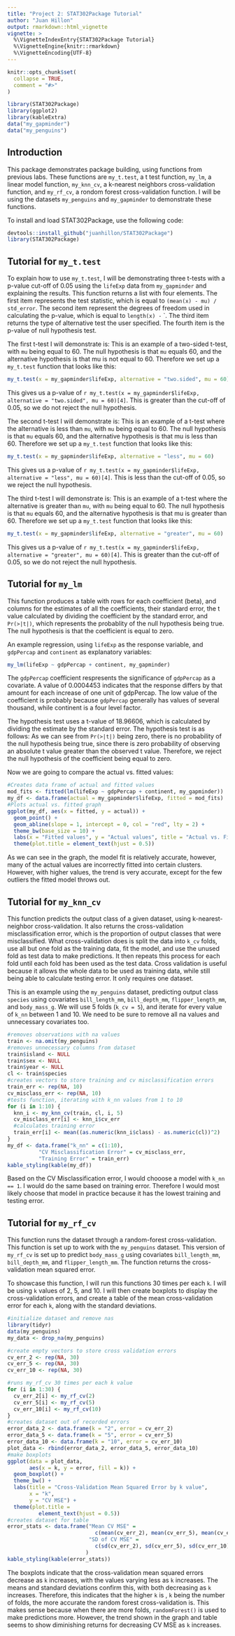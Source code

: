 ```yaml
---
title: "Project 2: STAT302Package Tutorial"
author: "Juan Hillon"
output: rmarkdown::html_vignette
vignette: >
  %\VignetteIndexEntry{STAT302Package Tutorial}
  %\VignetteEngine{knitr::rmarkdown}
  %\VignetteEncoding{UTF-8}
---
```


```r
knitr::opts_chunk$set(
  collapse = TRUE,
  comment = "#>"
)
```

```r
library(STAT302Package)
library(ggplot2)
library(kableExtra)
data("my_gapminder")
data("my_penguins")
```

## Introduction
This package demonstrates package building, using functions from previous labs. 
These functions are `my_t.test`, a t test function, `my_lm`, a linear model function, `my_knn_cv`, a k-nearest neighbors cross-validation function, and `my_rf_cv`, a rondom forest cross-validation function. I will be using the datasets `my_penguins` and `my_gapminder` to demonstrate these functions.

To install and load STAT302Package, use the following code:
```r
devtools::install_github("juanhillon/STAT302Package")
library(STAT302Package)
```

## Tutorial for `my_t.test`
To explain how to use `my_t.test`, I will be demonstrating three t-tests with a p-value cut-off of 0.05 using the `lifeExp` data from `my_gapminder` and explaining the results. This function returns a list with four elements. The first item represents the test statistic, which is equal to `(mean(x) - mu) / std_error`. The second item represent the degrees of freedom used in calculating the p-value, which is equal to `length(x) -` `. The third item returns the type of alternative test the user specified. The fourth item is the p-value of null hypothesis test.

The first t-test I will demonstrate is:
  \begin{align}
  H_0: \mu &= 60,\\
  H_a: \mu &\neq 60.
  \end{align}
This is an example of a two-sided t-test, with `mu` being equal to 60. The null hypothesis is that `mu` equals 60, and the alternative hypothesis is that mu is not equal to 60. Therefore we set up a `my_t.test` function that looks like this:
```r
my_t.test(x = my_gapminder$lifeExp, alternative = "two.sided", mu = 60)
```
This gives us a p-value of `r my_t.test(x = my_gapminder$lifeExp, alternative = "two.sided", mu = 60)[4]`. This is greater than the cut-off of 0.05, so we do not reject the null hypothesis.


The second t-test I will demonstrate is:
  \begin{align}
  H_0: \mu &= 60,\\
  H_a: \mu &< 60.
  \end{align}
This is an example of a t-test where the alternative is less than `mu`, with `mu` being equal to 60. The null hypothesis is that `mu` equals 60, and the alternative hypothesis is that mu is less than 60. Therefore we set up a `my_t.test` function that looks like this:
```r
my_t.test(x = my_gapminder$lifeExp, alternative = "less", mu = 60)
```
This gives us a p-value of `r my_t.test(x = my_gapminder$lifeExp, alternative = "less", mu = 60)[4]`. This is less than the cut-off of 0.05, so we reject the null hypothesis.

The third t-test I will demonstrate is:
  \begin{align}
  H_0: \mu &= 60,\\
  H_a: \mu &> 60.
  \end{align}
This is an example of a t-test where the alternative is greater than `mu`, with `mu` being equal to 60. The null hypothesis is that `mu` equals 60, and the alternative hypothesis is that mu is greater than 60. Therefore we set up a `my_t.test` function that looks like this:
```r
my_t.test(x = my_gapminder$lifeExp, alternative = "greater", mu = 60)
```
This gives us a p-value of `r my_t.test(x = my_gapminder$lifeExp, alternative = "greater", mu = 60)[4]`. This is greater than the cut-off of 0.05, so we do not reject the null hypothesis.

## Tutorial for `my_lm`
This function produces a table with rows for each coefficient (beta), and columns for the estimates of all the coefficients, their standard error, the t value calculated by dividing the coefficient by the standard error, and `Pr(>|t|)`, which represents the probablity of the null hypothesis being true. The null hypothesis is that the coefficient is equal to zero.

An example regression, using `lifeExp` as the response variable, and `gdpPercap` and `continent` as explanatory variables:
```r
my_lm(lifeExp ~ gdpPercap + continent, my_gapminder)
```

The `gdpPercap` coefficient respresents the significance of `gdpPercap` as a covariate. A value of 0.0004453 indicates that the response differs by that amount for each increase of one unit of gdpPercap. The low value of the coefficient is probably because `gdpPercap` generally has values of several thousand, while continent is a four level factor.

The hypothesis test uses a t-value of 18.96606, which is calculated by dividing the estimate by the standard error. The hypothesis test is as follows:
  \begin{align}
  H_0: \beta &= 0,\\
  H_a: \beta &\neq 0.
  \end{align}
As we can see from `Pr(>|t|)` being zero, there is no probability of the null hypothesis being true, since there is zero probability of observing an absolute t value greater than the observed t value. Therefore, we reject the null hypothesis of the coefficient being equal to zero. 

Now we are going to compare the actual vs. fitted values:
```r
#Creates data frame of actual and fitted values
mod_fits <- fitted(lm(lifeExp ~ gdpPercap + continent, my_gapminder))
my_df <- data.frame(actual = my_gapminder$lifeExp, fitted = mod_fits)
#Plots actual vs. fitted graph
ggplot(my_df, aes(x = fitted, y = actual)) +
  geom_point() +
  geom_abline(slope = 1, intercept = 0, col = "red", lty = 2) + 
  theme_bw(base_size = 10) +
  labs(x = "Fitted values", y = "Actual values", title = "Actual vs. Fitted") +
  theme(plot.title = element_text(hjust = 0.5))
```

As we can see in the graph, the model fit is relatively accurate, however, many of the actual values are incorrectly fitted into certain clusters. However, with higher values, the trend is very accurate, except for the few outliers the fitted model throws out.

## Tutorial for `my_knn_cv`
This function predicts the output class of a given dataset, using k-nearest-neighbor cross-validation. It also returns the cross-validation misclassification error, which is the proportion of output classes that were misclassified. What cross-validation does is split the data into `k_cv` folds, use all but one fold as the training data, fit the model, and use the unused fold as test data to make predictions. It then repeats this process for each fold until each fold has been used as the test data. Cross validation is useful because it allows the whole data to be used as training data, while still being able to calculate testing error. It only requires one dataset. 

This is an example using the `my_penguins` dataset, predicting output class `species` using covariates `bill_length_mm`, `bill_depth_mm`, `flipper_length_mm`, and `body_mass_g`. We will use 5 folds (`k_cv = 5`), and iterate for every value of `k_nn` between 1 and 10. We need to be sure to remove all na values and unnecessary covariates too.

```r
#removes observations with na values
train <- na.omit(my_penguins)
#removes unnecessary columns from dataset
train$island <- NULL
train$sex <- NULL
train$year <- NULL
cl <- train$species
#creates vectors to store training and cv misclassification errors
train_err <- rep(NA, 10)
cv_misclass_err <- rep(NA, 10)
#tests function, iterating with k_nn values from 1 to 10
for (i in 1:10) {
  knn_i <- my_knn_cv(train, cl, i, 5)
  cv_misclass_err[i] <- knn_i$cv_err
  #calculates training error
  train_err[i] <- mean((as.numeric(knn_i$class) - as.numeric(cl))^2)
}
my_df <- data.frame("k_nn" = c(1:10),
          "CV Misclassification Error" = cv_misclass_err,
          "Training Error" = train_err)
kable_styling(kable(my_df))
```
Based on the CV Misclassification error, I would chooose a model with `k_nn == 1`. I would do the same based on training error. Therefore I would most likely choose that model in practice because it has the lowest training and testing error.

## Tutorial for `my_rf_cv`
This function runs the dataset through a random-forest cross-validation. This function is set up to work with the `my_penguins` dataset. This version of `my_rf_cv` is set up to predict `body_mass_g` using covariates `bill_length_mm`, `bill_depth_mm`, and `flipper_length_mm`. The function returns the cross-validation mean squared error.

To showcase this function, I will run this functions 30 times per each `k`. I will be using `k` values of 2, 5, and 10. I will then create boxplots to display the cross-validation errors, and create a table of the mean cross-validation error for each `k`, along with the standard deviations.  
```r
#initialize dataset and remove nas
library(tidyr)
data(my_penguins) 
my_data <- drop_na(my_penguins)

#create empty vectors to store cross validation errors
cv_err_2 <- rep(NA, 30)
cv_err_5 <- rep(NA, 30)
cv_err_10 <- rep(NA, 30)

#runs my_rf_cv 30 times per each k value
for (i in 1:30) {
  cv_err_2[i] <- my_rf_cv(2)
  cv_err_5[i] <- my_rf_cv(5)
  cv_err_10[i] <- my_rf_cv(10)
}
#creates dataset out of recorded errors
error_data_2 <- data.frame(k = "2", error = cv_err_2)
error_data_5 <- data.frame(k = "5", error = cv_err_5)
error_data_10 <- data.frame(k = "10", error = cv_err_10)
plot_data <- rbind(error_data_2, error_data_5, error_data_10)
#make boxplots
ggplot(data = plot_data, 
       aes(x = k, y = error, fill = k)) +
  geom_boxplot() +
  theme_bw() +
  labs(title = "Cross-Validation Mean Squared Error by k value", 
       x = "k", 
       y = "CV MSE") +
  theme(plot.title =
          element_text(hjust = 0.5))
#creates dataset for table
error_stats <- data.frame("Mean CV MSE" =
                            c(mean(cv_err_2), mean(cv_err_5), mean(cv_err_10)),
                          "SD of CV MSE" = 
                            c(sd(cv_err_2), sd(cv_err_5), sd(cv_err_10))
                         )
kable_styling(kable(error_stats))
```
The boxplots indicate that the cross-validation mean squared errors decrease as `k` increases, with the values varying less as `k` increases. The means and standard deviations confirm this, with both decreasing as `k` increases. Therefore, this indicates that the higher `k` is , `k` being the number of folds, the more accurate the random forest cross-validation is. This makes sense because when there are more folds, `randomForest()` is used to make predictions more. However, the trend shown in the graph and table seems to show diminishing returns for decreasing CV MSE as `k` increases.
